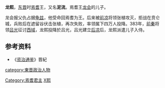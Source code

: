 '''龙熙'''，[[东晋|东晋]]时[[焉耆|焉耆]]王，又名'''泥流'''。焉耆王[[龙会|龙会]]的儿子。

龙会报父仇占据[[龟兹|龟兹]]，他受命回焉耆为王。后来被[[前凉|前凉]]将领张植攻灭，拒战在贲仑城，兵败后在遮留谷伏击张植，再次失败，率领属下四万人投降。383年，[[前秦|前秦]]将领[[吕光|吕光]]征讨[[西域|西域]]，龙熙投降於吕光，吕光建立[[后凉|后凉]]后，龙熙派遣儿子入侍。

==参考资料==
*《[[资治通鉴|资治通鉴]]》晋紀

[[Category:焉耆君主|Category:焉耆君主]]
[[category:東晋政治人物|category:東晋政治人物]]
[[Category:龙姓|X熙]]
